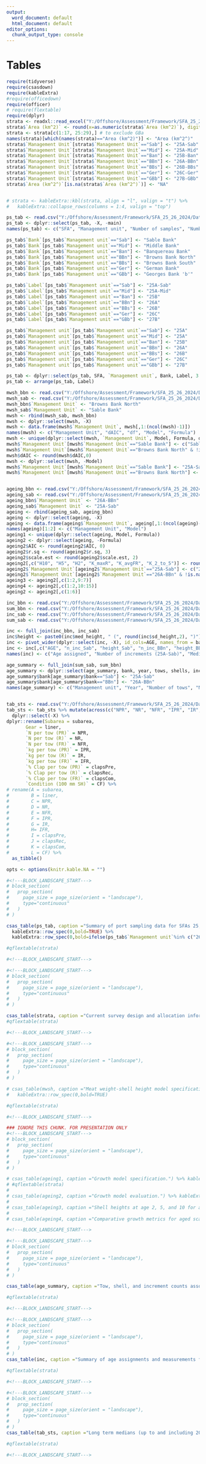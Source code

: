 ```yaml
---
output:
  word_document: default
  html_document: default
editor_options:
  chunk_output_type: console
---
```

\clearpage

# Tables {-}

```r
require(tidyverse)
require(csasdown)
require(kableExtra)
#require(officedown)
require(officer)
# require(flextable)
require(dplyr)
strata <- readxl::read_excel("Y:/Offshore/Assessment/Framework/SFA_25_26_2024/DataInputs/survey_design.xlsx")
strata$`Area (km^2)` <- round(x=as.numeric(strata$`Area (km^2)`), digits=2)
strata <- strata[c(1:17, 25:29),] # to exclude GBa
names(strata)[which(names(strata)=="Area (km^2)")] <- "Area (km^2^)"
strata$`Management Unit`[strata$`Management Unit`=="Sab"] <- "25A-Sab"
strata$`Management Unit`[strata$`Management Unit`=="Mid"] <- "25A-Mid"
strata$`Management Unit`[strata$`Management Unit`=="Ban"] <- "25B-Ban"
strata$`Management Unit`[strata$`Management Unit`=="BBn"] <- "26A-BBn"
strata$`Management Unit`[strata$`Management Unit`=="BBs"] <- "26B-BBs"
strata$`Management Unit`[strata$`Management Unit`=="Ger"] <- "26C-Ger"
strata$`Management Unit`[strata$`Management Unit`=="GBb"] <- "27B-GBb"
strata$`Area (km^2^)`[is.na(strata$`Area (km^2^)`)] <- "NA"


# strata <- kableExtra::kbl(strata, align = "l", valign = "t") %>%
#   kableExtra::collapse_rows(columns = 1:4, valign = "top")

ps_tab <- read.csv("Y:/Offshore/Assessment/Framework/SFA_25_26_2024/DataInputs/Port_sampling/ps_tab.csv")
ps_tab <- dplyr::select(ps_tab, -X, -main)
names(ps_tab) <- c("SFA", "Management unit", "Number of samples", "Number of years with PS data", "Most recent year with PS data", "Number of months with PS data", "Long term median (mw)", "Standard deviation (mw)", "Minimum (mw)", "Maximum (mw)")

ps_tab$`Bank`[ps_tab$`Management unit`=="Sab"] <- "Sable Bank"
ps_tab$`Bank`[ps_tab$`Management unit`=="Mid"] <- "Middle Bank"
ps_tab$`Bank`[ps_tab$`Management unit`=="Ban"] <- "Banquereau Bank"
ps_tab$`Bank`[ps_tab$`Management unit`=="BBn"] <- "Browns Bank North"
ps_tab$`Bank`[ps_tab$`Management unit`=="BBs"] <- "Browns Bank South"
ps_tab$`Bank`[ps_tab$`Management unit`=="Ger"] <- "German Bank"
ps_tab$`Bank`[ps_tab$`Management unit`=="GBb"] <- "Georges Bank 'b'"

ps_tab$`Label`[ps_tab$`Management unit`=="Sab"] <- "25A-Sab"
ps_tab$`Label`[ps_tab$`Management unit`=="Mid"] <- "25A-Mid"
ps_tab$`Label`[ps_tab$`Management unit`=="Ban"] <- "25B"
ps_tab$`Label`[ps_tab$`Management unit`=="BBn"] <- "26A"
ps_tab$`Label`[ps_tab$`Management unit`=="BBs"] <- "26B"
ps_tab$`Label`[ps_tab$`Management unit`=="Ger"] <- "26C"
ps_tab$`Label`[ps_tab$`Management unit`=="GBb"] <- "27B"

ps_tab$`Management unit`[ps_tab$`Management unit`=="Sab"] <- "25A"
ps_tab$`Management unit`[ps_tab$`Management unit`=="Mid"] <- "25A"
ps_tab$`Management unit`[ps_tab$`Management unit`=="Ban"] <- "25B"
ps_tab$`Management unit`[ps_tab$`Management unit`=="BBn"] <- "26A"
ps_tab$`Management unit`[ps_tab$`Management unit`=="BBs"] <- "26B"
ps_tab$`Management unit`[ps_tab$`Management unit`=="Ger"] <- "26C"
ps_tab$`Management unit`[ps_tab$`Management unit`=="GBb"] <- "27B"

ps_tab <- dplyr::select(ps_tab, SFA, `Management unit`, Bank, Label, 3:10)
ps_tab <- arrange(ps_tab, Label)

mwsh_bbn <- read.csv("Y:/Offshore/Assessment/Framework/SFA_25_26_2024/DataInputs/MWSH/BBn/AICtable.csv")
mwsh_sab <- read.csv("Y:/Offshore/Assessment/Framework/SFA_25_26_2024/DataInputs/MWSH/Sab/AICtable.csv")
mwsh_bbn$`Management Unit` <- "Browns Bank North"
mwsh_sab$`Management Unit` <- "Sable Bank"
mwsh <- rbind(mwsh_sab, mwsh_bbn)
mwsh <- dplyr::select(mwsh, -X)
mwsh <- data.frame(mwsh$`Management Unit`, mwsh[,1:(ncol(mwsh)-1)])
names(mwsh) <- c("Management Unit", "dAIC", "df", "Model", "Formula")
mwsh <- unique(dplyr::select(mwsh, `Management Unit`, Model, Formula, df, dAIC))
mwsh$`Management Unit`[mwsh$`Management Unit`=="Sable Bank"] <- c("Sable Bank", rep(NA, (length(unique(mwsh$Model))-1)))
mwsh$`Management Unit`[mwsh$`Management Unit`=="Browns Bank North" & !is.na(mwsh$`Management Unit`)] <- c("Browns Bank North", rep(NA, (length(unique(mwsh$Model))-1)))
mwsh$dAIC <- round(mwsh$dAIC,0)
mwsh <- dplyr::select(mwsh, -Model)
mwsh$`Management Unit`[mwsh$`Management Unit`=="Sable Bank"] <- "25A-Sab"
mwsh$`Management Unit`[mwsh$`Management Unit`=="Browns Bank North"] <- "26A-BBn"


ageing_bbn <- read.csv("Y:/Offshore/Assessment/Framework/SFA_25_26_2024/DataInputs/Ageing/BBn/summary_stats.csv")
ageing_sab <- read.csv("Y:/Offshore/Assessment/Framework/SFA_25_26_2024/DataInputs/Ageing/Sab/summary_stats.csv")
ageing_bbn$`Management Unit` <- "26A-BBn"
ageing_sab$`Management Unit` <- "25A-Sab"
ageing <- rbind(ageing_sab, ageing_bbn)
ageing <- dplyr::select(ageing, -X)
ageing <- data.frame(ageing$`Management Unit`, ageing[,1:(ncol(ageing)-1)])
names(ageing)[1:2] <- c("Management Unit", "Model")
ageing1 <- unique(dplyr::select(ageing, Model, Formula))
ageing2 <- dplyr::select(ageing, -Formula)
ageing2$AIC <- round(ageing2$AIC, 0)
ageing2$r.sq <- round(ageing2$r.sq, 3)
ageing2$scale.est <- round(ageing2$scale.est, 2)
ageing2[,c("H10", "H5", "H2", "K_maxR", "K_avgFR", "K_2_to_5")] <- round(ageing2[,c("H10", "H5", "H2", "K_maxR", "K_avgFR", "K_2_to_5")], 1)
ageing2$`Management Unit`[ageing2$`Management Unit`=="25A-Sab"] <- c("25A-Sab", NA, NA)
ageing2$`Management Unit`[ageing2$`Management Unit`=="26A-BBn" & !is.na(ageing2$`Management Unit`)] <- c("26A-BBn", NA, NA)
ageing3 <- ageing2[,c(1:2,9:7)]
ageing4 <- ageing2[,c(1:2,10:15)]
ageing2 <- ageing2[,c(1:6)]

inc_bbn <- read.csv("Y:/Offshore/Assessment/Framework/SFA_25_26_2024/DataInputs/Ageing/increments_bbn.csv")
sum_bbn <- read.csv("Y:/Offshore/Assessment/Framework/SFA_25_26_2024/DataInputs/Ageing/age_summary_bbn.csv")
inc_sab <- read.csv("Y:/Offshore/Assessment/Framework/SFA_25_26_2024/DataInputs/Ageing/increments_sab.csv")
sum_sab <- read.csv("Y:/Offshore/Assessment/Framework/SFA_25_26_2024/DataInputs/Ageing/age_summary_sab.csv")

inc <- full_join(inc_bbn, inc_sab)
inc$height <- paste0(inc$med_height, " (", round(inc$sd_height,2), ")")
inc <- pivot_wider(dplyr::select(inc, -X), id_cols=AGE, names_from = bank, values_from=c(n_inc, height))
inc <- inc[,c("AGE", "n_inc_Sab", "height_Sab", "n_inc_BBn", "height_BBn")]
names(inc) <- c("Age assigned", "Number of increments (25A-Sab)", "Median height (25A-Sab, SD)",  "Number of increments (26A-BBn)", "Median height (26A-BBn, SD)")

age_summary <- full_join(sum_sab, sum_bbn)
age_summary <- dplyr::select(age_summary, bank, year, tows, shells, increments, -X, -ager)
age_summary$bank[age_summary$bank=="Sab"] <- "25A-Sab"
age_summary$bank[age_summary$bank=="BBn"] <- "26A-BBn"
names(age_summary) <- c("Management unit", "Year", "Number of tows", "Number of shells", "Number of increments")


tab_sts <- read.csv("Y:/Offshore/Assessment/Framework/SFA_25_26_2024/DataInputs/surveyIndices.csv")
tab_sts <- tab_sts %>% mutate(across(c("NPR", "NR", "NFR", "IPR", "IR", "IFR", "clapsPre", "clapsRec", "clapsCom", "CF"), round, 2)) %>%
  dplyr::select(-X) %>%
dplyr::rename(Subarea = subarea,
       Gear = liner,
       `N per tow (PR)` = NPR,
       `N per tow (R)` = NR,
       `N per tow (FR)` = NFR,
       `kg per tow (PR)` = IPR,
       `kg per tow (R)` = IR,
       `kg per tow (FR)` = IFR,
       `% Clap per tow (PR)` = clapsPre,
       `% Clap per tow (R)` = clapsRec,
       `% Clap per tow (FR)` = clapsCom,
       `Condition (100 mm SH)` = CF) %>%
# rename(A = subarea,
#        B = liner,
#        C = NPR,
#        D = NR,
#        E = NFR,
#        F = IPR,
#        G = IR,
#        H= IFR,
#        I = clapsPre,
#        J = clapsRec,
#        K = clapsCom,
#        L = CF) %>%
  as_tibble()

opts <- options(knitr.kable.NA = "")

```


```r
#<!---BLOCK_LANDSCAPE_START--->
# block_section(
#   prop_section(
#     page_size = page_size(orient = "landscape"),
#     type="continuous"
#   )
# )

csas_table(ps_tab, caption ="Summary of port sampling data for SFAs 25, 26, and 27B from 2006—2022, describing sampling distribution and meat weights (mw) in grams (g).") %>% 
  kableExtra::row_spec(0,bold=TRUE) %>% 
  kableExtra::row_spec(0,bold=ifelse(ps_tab$`Management unit`%in% c("26A-BBn", "25A-Sab"), TRUE, FALSE))

#qflextable(strata)

#<!---BLOCK_LANDSCAPE_START--->
```

```r
#<!---BLOCK_LANDSCAPE_START--->
# block_section(
#   prop_section(
#     page_size = page_size(orient = "landscape"),
#     type="continuous"
#   )
# )

csas_table(strata, caption ="Current survey design and allocation information for SFAs 25, 26, and 27B. Stratum areas are provided in square kilometres (km^2^), and Universal Transverse Mercator Zones area in the northern hemisphere. Catch rates used for stratification are reported in kilograms per hour-metre (kg/hm). Some columns are not applicable (NA) for certain management units.") %>% kableExtra::row_spec(0,bold=TRUE)
#qflextable(strata)

#<!---BLOCK_LANDSCAPE_START--->
```

```r
#<!---BLOCK_LANDSCAPE_START--->
# block_section(
#   prop_section(
#     page_size = page_size(orient = "landscape"),
#     type="continuous"
#   )
# )

# csas_table(mwsh, caption ="Meat weight-shell height model specifications for SFA 25A Sable Bank and SFA 26A Browns Bank North. The response variable in all models was wet meat weight (wmw). Explanatory variables tested include shell height (log-transformed and centred; log.sh.cen), year, and depth (centred; depth.cen). Comparisons were based on degrees of freedom (df) and the difference in Akaike’s Information Criterion (dAIC).") %>% 
#   kableExtra::row_spec(0,bold=TRUE)

#qflextable(strata)

#<!---BLOCK_LANDSCAPE_START--->
```


```r
### IGNORE THIS CHUNK. FOR PRESENTATION ONLY
#<!---BLOCK_LANDSCAPE_START--->
# block_section(
#   prop_section(
#     page_size = page_size(orient = "landscape"),
#     type="continuous"
#   )
# )

# csas_table(ageing1, caption ="Growth model specification.") %>% kableExtra::row_spec(0,bold=TRUE)
# #qflextable(strata)
# 
# csas_table(ageing2, caption ="Growth model evaluation.") %>% kableExtra::row_spec(0,bold=TRUE)
# 
# csas_table(ageing3, caption ="Shell heights at age 2, 5, and 10 for aged scallops, from three models.") %>% kableExtra::row_spec(0,bold=TRUE)
# 
# csas_table(ageing4, caption ="Comparative growth metrics for aged scallops, from three models. A_avgFR is the age of an average fully-recruited scallop, A_maxR is the age of a scallop at maximum recruit size, and A_minR is the age of a scallop at the minimum recruit size. K values represent growth (in mm) in the year prior to reaching average fully-recruited shell height (K_avgFR) and maximum recruit size (K_maxR), and from ages 2 to 5 (K_2-5).") %>% kableExtra::row_spec(0,bold=TRUE)

#<!---BLOCK_LANDSCAPE_START--->
```

```r
#<!---BLOCK_LANDSCAPE_START--->
# block_section(
#   prop_section(
#     page_size = page_size(orient = "landscape"),
#     type="continuous"
#   )
# )

csas_table(age_summary, caption ="Tow, shell, and increment counts associated with age analysis for SFA 25A Sable Bank and SFA 26A Browns Bank North.") %>% kableExtra::row_spec(0,bold=TRUE)

#qflextable(strata)

#<!---BLOCK_LANDSCAPE_START--->
```

```r
#<!---BLOCK_LANDSCAPE_START--->
# block_section(
#   prop_section(
#     page_size = page_size(orient = "landscape"),
#     type="continuous"
#   )
# )
csas_table(inc, caption ="Summary of age assignments and measurements for SFA 25A Sable Bank and SFA 26A Browns Bank North. Median increment height is measured in millimetres (mm). Standard deviation (SD) in increment height is provided in parentheses.") %>% kableExtra::row_spec(0,bold=TRUE)

#qflextable(strata)

#<!---BLOCK_LANDSCAPE_START--->
```

```r
#<!---BLOCK_LANDSCAPE_START--->
# block_section(
#   prop_section(
#     page_size = page_size(orient = "landscape"),
#     type="continuous"
#   )
# )
csas_table(tab_sts, caption ="Long term medians (up to and including 2022 data, except for SFA 26C unlined gear) for survey indices by SFA subarea (management unit). Abundance is represented by number (N) of scallops per tow, biomass is represented by kilograms (kg) of scallop per tow, natural mortality is represented by the percentage (%) of clappers out of the total number of scallops and clappers per tow, and condition is the weight in grams (g) predicted for a 100 millimetre (mm) shell height. Indices are categorized by size class: pre-recruit (PR), recruit (R), and fully-recruited (FR).") %>% kableExtra::row_spec(0,bold=TRUE)

#qflextable(strata)

#<!---BLOCK_LANDSCAPE_START--->
```


